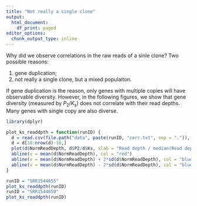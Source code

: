 ```yaml
---
title: "Not really a single clone"
output:
  html_document:
    df_print: paged
editor_options:
  chunk_output_type: inline
---
```


Why did we observe correlations in the raw reads of a sinle clone? Two possible reasons:

1. gene duplication;
2. not really a single clone, but a mixed populaiton.

If gene duplication is the reason, only genes with multiple copies will have observable diversity. However, in the following figures, we show that gene diversity (measured by $P_2/K_s$) does not correlate with their read depths. Many genes with single copy are also diverse.

```r
library(dplyr)

plot_ks_readdpth = function(runID) {
  d = read.csv(file.path("data", paste(runID, "corr.txt", sep = ".")), sep = '\t') %>% mutate(NormReadDepth = ReadDepth / median(ReadDepth)) %>% arrange(NormReadDepth)
  d = d[10:nrow(d)-10,]
  plot(d$NormReadDepth, d$P2/d$Ks, xlab = "Read depth / median(Read depth)", ylab = expression("P"[2]/"K"["s"]), main = paste("Run ID:", runID, "\nKs =", round(mean(d$Ks), 4), sep = " "))
  abline(v = mean(d$NormReadDepth), col = "red")
  abline(v = mean(d$NormReadDepth) + 2*sd(d$NormReadDepth), col = "blue")
  abline(v = mean(d$NormReadDepth) - 2*sd(d$NormReadDepth), col = "blue")
}
```

```r
runID = "SRR1544655"
plot_ks_readdpth(runID)
runID = "SRR1544650"
plot_ks_readdpth(runID)
```


